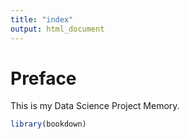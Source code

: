 ```yaml
---
title: "index"
output: html_document
---
```


# Preface {-}

This is my Data Science Project Memory.

```r
library(bookdown)
```